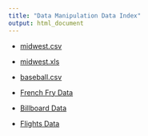 ```yaml
---
title: "Data Manipulation Data Index"
output: html_document
---
```


- [midwest.csv](./midwest.csv)
- [midwest.xls](./midwest.xls)

- [baseball.csv](./baseball.csv)

- [French Fry Data](./frenchfries.csv)
- [Billboard Data](./billboard.csv)
- [Flights Data](./flights.csv)
